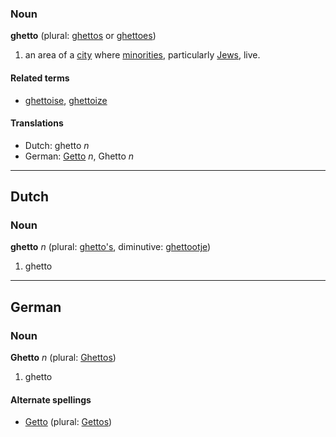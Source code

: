 ===Noun===
'''ghetto''' (plural: [[ghettos]] or [[ghettoes]])

#an area of a [[city]] where [[minority|minorities]], particularly [[Jew]]s, live.

====Related terms====
*[[ghettoise]], [[ghettoize]]

====Translations====
*Dutch: ghetto ''n''
*German: [[Getto]] ''n'', Ghetto ''n''

----
==Dutch==
===Noun===
'''ghetto''' ''n'' (plural: [[ghetto's]], diminutive: [[ghettootje]])

# ghetto

----
==German==
===Noun===
'''Ghetto''' ''n'' (plural: [[Ghettos]])

# ghetto

====Alternate spellings====
*[[Getto]] (plural: [[Gettos]])